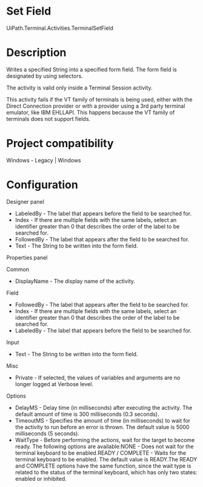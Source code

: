﻿# Set Field

UiPath.Terminal.Activities.TerminalSetField

# Description

Writes a specified String into a specified form field. The form
                field is designated by using selectors.

The activity is valid only inside a Terminal Session activity.

This activity fails if
                the VT family of terminals is being used, either with the Direct Connection provider
                or with a provider using a 3rd party terminal emulator, like IBM EHLLAPI. This
                happens because the VT family of terminals does not support fields.

# Project compatibility

Windows - Legacy | Windows

# Configuration

Designer panel

* LabeledBy - The label that appears before the field to be searched for.
* Index - If there are multiple fields with the same labels, select an identifier greater than 0 that describes the order of the label to be searched for.
* FollowedBy - The label that appears after the field to be searched for.
* Text - The String to be written into the form field.

Properties panel

Common

* DisplayName - The display name of the activity.

Field

* FollowedBy - The label that appears after the field to be searched for.
* Index - If there are multiple fields with the same labels, select an identifier greater than 0 that describes the order of the label to be searched for.
* LabeledBy - The label that appears before the field to be searched for.

Input

* Text - The String to be written into the form field.

Misc

* Private - If selected, the values of variables and arguments are no longer logged at Verbose level.

Options

* DelayMS - Delay time (in milliseconds) after executing the activity. The default amount of time is 300 milliseconds (0.3 seconds).
* TimeoutMS - Specifies the amount of time (in milliseconds) to wait for the activity to run before an error is thrown. The default value is 5000 milliseconds (5 seconds).
* WaitType - Before performing the actions, wait for the target to become ready. The following options are available:NONE - Does not wait for the terminal keyboard to be enabled.READY / COMPLETE - Waits for the terminal keyboard to be enabled. The default value is READY.The READY and COMPLETE options have the same function, since the wait type is related to the status of the terminal keyboard, which has only two states: enabled or inhibited.
